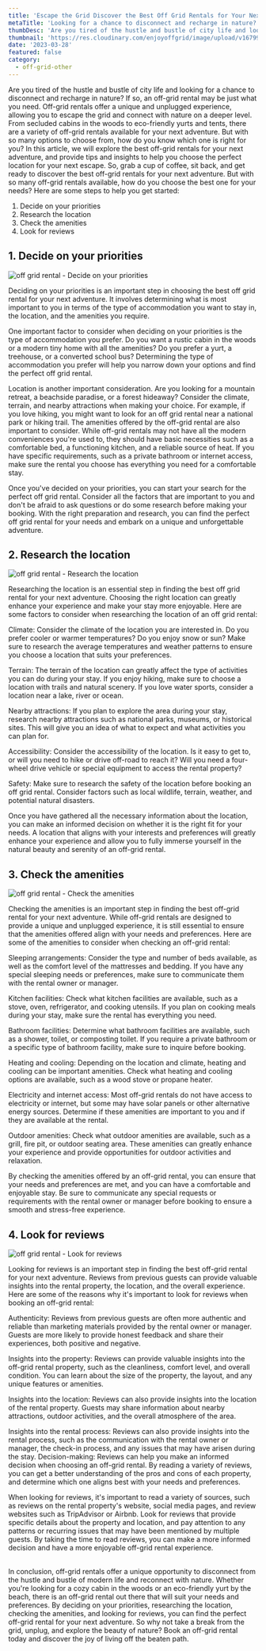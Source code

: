 ```yaml
---
title: 'Escape the Grid Discover the Best Off Grid Rentals for Your Next Adventure'
metaTitle: 'Looking for a chance to disconnect and recharge in nature? Discover the best off grid rentals for your next adventure in our comprehensive guide. From secluded cabins to eco-friendly yurts, we provide tips and insights to help you find the perfect off grid rental. Escape the grid and explore the beauty of nature today.'
thumbDesc: 'Are you tired of the hustle and bustle of city life and looking for a chance to disconnect and recharge in nature? If so, an off grid rental may be just what you need. Off grid rentals offer a unique and unplugged experience, allowing you to escape the grid and connect with nature on a deeper level. From secluded cabins in the woods to eco-friendly yurts and tents, there are a variety of off grid rentals available for your next adventure. But with so many options to choose from, how do you know which one is right for you? In this article, we will explore the best offgrid rentals for your next adventure, and provide tips and insights to help you choose the perfect location for your next escape. So, grab a cup of coffee, sit back, and get ready to discover the best off grid rentals for your next adventure.'
thumbnail: 'https://res.cloudinary.com/enjoyoffgrid/image/upload/v1679927379/Posts/Escape-the-Grid-Discover-the-Best-Off-Grid-Rentals-for-Your-Next-Adventure/off-grid-rental-review_hbpdh1.jpg'
date: '2023-03-28'
featured: false
category:
  - off-grid-other
---
```


Are you tired of the hustle and bustle of city life and looking for a chance to disconnect and recharge in nature? If so, an off-grid rental may be just what you need. Off-grid rentals offer a unique and unplugged experience, allowing you to escape the grid and connect with nature on a deeper level. From secluded cabins in the woods to eco-friendly yurts and tents, there are a variety of off-grid rentals available for your next adventure. But with so many options to choose from, how do you know which one is right for you? In this article, we will explore the best off-grid rentals for your next adventure, and provide tips and insights to help you choose the perfect location for your next escape. So, grab a cup of coffee, sit back, and get ready to discover the best off-grid rentals for your next adventure.
But with so many off-grid rentals available, how do you choose the best one for your needs? Here are some steps to help you get started:

1. Decide on your priorities
2. Research the location
3. Check the amenities
4. Look for reviews

## 1. Decide on your priorities

![off grid rental - Decide on your priorities](https://res.cloudinary.com/enjoyoffgrid/image/upload/v1679927379/Posts/Escape-the-Grid-Discover-the-Best-Off-Grid-Rentals-for-Your-Next-Adventure/off-grid-rental-priority_sfvxab.jpg)

Deciding on your priorities is an important step in choosing the best off grid rental for your next adventure. It involves determining what is most important to you in terms of the type of accommodation you want to stay in, the location, and the amenities you require.

One important factor to consider when deciding on your priorities is the type of accommodation you prefer. Do you want a rustic cabin in the woods or a modern tiny home with all the amenities? Do you prefer a yurt, a treehouse, or a converted school bus? Determining the type of accommodation you prefer will help you narrow down your options and find the perfect off grid rental.

Location is another important consideration. Are you looking for a mountain retreat, a beachside paradise, or a forest hideaway? Consider the climate, terrain, and nearby attractions when making your choice. For example, if you love hiking, you might want to look for an off grid rental near a national park or hiking trail.
The amenities offered by the off-grid rental are also important to consider. While off-grid rentals may not have all the modern conveniences you're used to, they should have basic necessities such as a comfortable bed, a functioning kitchen, and a reliable source of heat. If you have specific requirements, such as a private bathroom or internet access, make sure the rental you choose has everything you need for a comfortable stay.

Once you've decided on your priorities, you can start your search for the perfect off grid rental. Consider all the factors that are important to you and don't be afraid to ask questions or do some research before making your booking. With the right preparation and research, you can find the perfect off grid rental for your needs and embark on a unique and unforgettable adventure.

## 2. Research the location

![off grid rental - Research the location](https://res.cloudinary.com/enjoyoffgrid/image/upload/v1679927379/Posts/Escape-the-Grid-Discover-the-Best-Off-Grid-Rentals-for-Your-Next-Adventure/off-grid-rental-location_aeen7z.jpg)

Researching the location is an essential step in finding the best off grid rental for your next adventure. Choosing the right location can greatly enhance your experience and make your stay more enjoyable. Here are some factors to consider when researching the location of an off grid rental:

Climate: Consider the climate of the location you are interested in. Do you prefer cooler or warmer temperatures? Do you enjoy snow or sun? Make sure to research the average temperatures and weather patterns to ensure you choose a location that suits your preferences.

Terrain: The terrain of the location can greatly affect the type of activities you can do during your stay. If you enjoy hiking, make sure to choose a location with trails and natural scenery. If you love water sports, consider a location near a lake, river or ocean.

Nearby attractions: If you plan to explore the area during your stay, research nearby attractions such as national parks, museums, or historical sites. This will give you an idea of what to expect and what activities you can plan for.

Accessibility: Consider the accessibility of the location. Is it easy to get to, or will you need to hike or drive off-road to reach it? Will you need a four-wheel drive vehicle or special equipment to access the rental property?

Safety: Make sure to research the safety of the location before booking an off grid rental. Consider factors such as local wildlife, terrain, weather, and potential natural disasters.

Once you have gathered all the necessary information about the location, you can make an informed decision on whether it is the right fit for your needs. A location that aligns with your interests and preferences will greatly enhance your experience and allow you to fully immerse yourself in the natural beauty and serenity of an off-grid rental.

## 3. Check the amenities

![off grid rental - Check the amenities](https://res.cloudinary.com/enjoyoffgrid/image/upload/v1679927379/Posts/Escape-the-Grid-Discover-the-Best-Off-Grid-Rentals-for-Your-Next-Adventure/off-grid-rental-research_mhdero.jpg)

Checking the amenities is an important step in finding the best off-grid rental for your next adventure. While off-grid rentals are designed to provide a unique and unplugged experience, it is still essential to ensure that the amenities offered align with your needs and preferences. Here are some of the amenities to consider when checking an off-grid rental:

Sleeping arrangements: Consider the type and number of beds available, as well as the comfort level of the mattresses and bedding. If you have any special sleeping needs or preferences, make sure to communicate them with the rental owner or manager.

Kitchen facilities: Check what kitchen facilities are available, such as a stove, oven, refrigerator, and cooking utensils. If you plan on cooking meals during your stay, make sure the rental has everything you need.

Bathroom facilities: Determine what bathroom facilities are available, such as a shower, toilet, or composting toilet. If you require a private bathroom or a specific type of bathroom facility, make sure to inquire before booking.

Heating and cooling: Depending on the location and climate, heating and cooling can be important amenities. Check what heating and cooling options are available, such as a wood stove or propane heater.

Electricity and internet access: Most off-grid rentals do not have access to electricity or internet, but some may have solar panels or other alternative energy sources. Determine if these amenities are important to you and if they are available at the rental.

Outdoor amenities: Check what outdoor amenities are available, such as a grill, fire pit, or outdoor seating area. These amenities can greatly enhance your experience and provide opportunities for outdoor activities and relaxation.

By checking the amenities offered by an off-grid rental, you can ensure that your needs and preferences are met, and you can have a comfortable and enjoyable stay. Be sure to communicate any special requests or requirements with the rental owner or manager before booking to ensure a smooth and stress-free experience.

## 4. Look for reviews

![off grid rental - Look for reviews](https://res.cloudinary.com/enjoyoffgrid/image/upload/v1679927379/Posts/Escape-the-Grid-Discover-the-Best-Off-Grid-Rentals-for-Your-Next-Adventure/off-grid-rental-review_hbpdh1.jpg)

Looking for reviews is an important step in finding the best off-grid rental for your next adventure. Reviews from previous guests can provide valuable insights into the rental property, the location, and the overall experience. Here are some of the reasons why it's important to look for reviews when booking an off-grid rental:

Authenticity: Reviews from previous guests are often more authentic and reliable than marketing materials provided by the rental owner or manager. Guests are more likely to provide honest feedback and share their experiences, both positive and negative.

Insights into the property: Reviews can provide valuable insights into the off-grid rental property, such as the cleanliness, comfort level, and overall condition. You can learn about the size of the property, the layout, and any unique features or amenities.

Insights into the location: Reviews can also provide insights into the location of the rental property. Guests may share information about nearby attractions, outdoor activities, and the overall atmosphere of the area.

Insights into the rental process: Reviews can also provide insights into the rental process, such as the communication with the rental owner or manager, the check-in process, and any issues that may have arisen during the stay.
Decision-making: Reviews can help you make an informed decision when choosing an off-grid rental. By reading a variety of reviews, you can get a better understanding of the pros and cons of each property, and determine which one aligns best with your needs and preferences.

When looking for reviews, it's important to read a variety of sources, such as reviews on the rental property's website, social media pages, and review websites such as TripAdvisor or Airbnb. Look for reviews that provide specific details about the property and location, and pay attention to any patterns or recurring issues that may have been mentioned by multiple guests. By taking the time to read reviews, you can make a more informed decision and have a more enjoyable off-grid rental experience.

<br />
In conclusion, off-grid rentals offer a unique opportunity to disconnect from the
hustle and bustle of modern life and reconnect with nature. Whether you're looking
for a cozy cabin in the woods or an eco-friendly yurt by the beach, there is an off-grid
rental out there that will suit your needs and preferences. By deciding on your priorities,
researching the location, checking the amenities, and looking for reviews, you can
find the perfect off-grid rental for your next adventure. So why not take a break
from the grid, unplug, and explore the beauty of nature? Book an off-grid rental
today and discover the joy of living off the beaten path.

